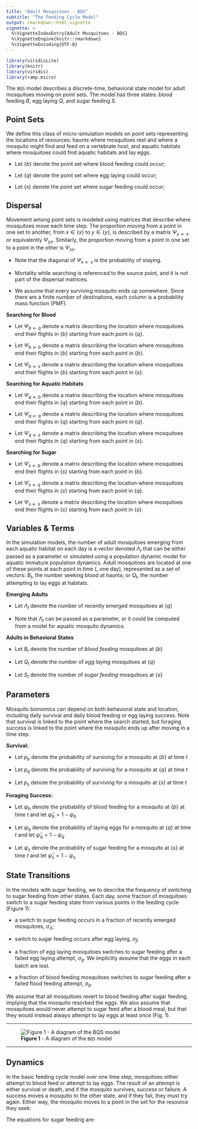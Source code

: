 ```yaml
---
title: "Adult Mosquitoes - BQS"
subtitle: "The Feeding Cycle Model"
output: rmarkdown::html_vignette
vignette: >
  %\VignetteIndexEntry{Adult Mosquitoes - BQS}
  %\VignetteEngine{knitr::rmarkdown}
  %\VignetteEncoding{UTF-8}
---
```


```r
library(viridisLite)
library(knitr)
library(viridis)
library(ramp.micro)
```

The `BQS` model describes a discrete-time, behavioral state model for adult mosquitoes moving on point sets. The model has three states: blood feeding $B,$ egg laying $Q,$ and sugar feeding $S.$

## Point Sets

We define this class of micro-simulation models on point sets representing the locations of resources: haunts where mosquitoes rest and where a mosquito might find and feed on a vertebrate host; and aquatic habitats where mosquitoes could find aquatic habitats and lay eggs. 

+ Let $\left\{ b \right\}$ denote the point set where blood feeding could occur;

+ Let $\left\{ q \right\}$ denote the point set where egg laying could occur;

+ Let $\left\{ s \right\}$ denote the point set where sugar feeding could occur;

## Dispersal 

Movement among point sets is modeled using matrices that describe where mosquitoes move each time step. The proportion moving from a point in one set to another, from $x\in \left\{ x \right\}$ to $y \in \left\{ y \right\}$, is described by a matrix $\Psi_{y\leftarrow x}$ or equivalently $\Psi_{yx}$. Similarly, the proportion moving from a point in one set to a point in the other is $\Psi_{xx}$. 

+ Note that the diagonal of $\Psi_{x\leftarrow x}$ is the probability of staying. 

+ Mortality while searching is referenced to the source point, and it is *not* part of the dispersal matrices. 

+ We assume that every surviving mosquito ends up somewhere. Since there are a finite number of destinations, each column is a probability mass function (PMF). 


**Searching for Blood**

+ Let $\Psi_{b \leftarrow q}$ denote a matrix describing the location where mosquitoes end their flights in $\left\{ b \right\}$ starting from each point in $\left\{ q \right\}$.

+ Let $\Psi_{b \leftarrow b}$ denote a matrix describing the location where mosquitoes end their flights in $\left\{ b \right\}$ starting from each point in $\left\{ b \right\}$.

+ Let $\Psi_{b \leftarrow s}$ denote a matrix describing the location where mosquitoes end their flights in $\left\{ b \right\}$ starting from each point in $\left\{ s \right\}$.

**Searching for Aquatic Habitats**

+ Let $\Psi_{q \leftarrow b}$ denote a matrix describing the location where mosquitoes end their flights in $\left\{ q \right\}$ starting from each point in $\left\{ b \right\}$.

+ Let $\Psi_{q \leftarrow q}$ denote a matrix describing the location where mosquitoes end their flights in $\left\{ q \right\}$ starting from each point in $\left\{ q \right\}$.

+ Let $\Psi_{q \leftarrow s}$ denote a matrix describing the location where mosquitoes end their flights in $\left\{ q \right\}$ starting from each point in $\left\{ s \right\}$.

**Searching for Sugar**

+ Let $\Psi_{s \leftarrow b}$ denote a matrix describing the location where mosquitoes end their flights in $\left\{ s \right\}$ starting from each point in $\left\{ b \right\}$.

+ Let $\Psi_{s \leftarrow q}$ denote a matrix describing the location where mosquitoes end their flights in $\left\{ s \right\}$ starting from each point in $\left\{ q \right\}$.

+ Let $\Psi_{s \leftarrow s}$ denote a matrix describing the location where mosquitoes end their flights in $\left\{ s \right\}$ starting from each point in $\left\{ s \right\}$.

## Variables & Terms

In the simulation models, the number of adult mosquitoes emerging from each aquatic habitat on each day is a vector denoted $\Lambda_t$ that can be either passed as a parameter or simulated using a population dynamic model for aquatic immature population dynamics. Adult mosquitoes are located at one of these points at each point in time (\textit{e.g.}, one day), represented as a set of vectors: $B_t$, the number seeking blood at haunts; or $Q_t$, the number attempting to lay eggs at habitats. 

**Emerging Adults** 

+ Let $\Lambda_t$ denote the number of recently emerged mosquitoes at $\left\{ q \right\}$

+ Note that $\Lambda_t$ can be passed as a parameter, or it could be computed from a model for aquatic mosquito dynamics.  

**Adults in Behavioral States** 

+ Let $B_t$ denote the number of *blood feeding* mosquitoes at $\left\{ b \right\}$

+ Let $Q_t$ denote the number of *egg laying* mosquitoes at $\left\{ q \right\}$

+ Let $S_t$ denote the number of *sugar feeding* mosquitoes at $\left\{ s \right\}$


## Parameters 

Mosquito bionomics can depend on both behavioral state and location, including daily survival and daily blood feeding or egg laying success. Note that survival is linked to the point where the search started, but foraging success is linked to the point where the mosquito ends up after moving in a time step.  

**Survival:**

+ Let $p_b$ denote the probability of surviving for a mosquito at $\left\{ b \right\}$ at time $t$

+ Let $p_q$ denote the probability of surviving for a mosquito at $\left\{ q \right\}$ at time $t$

+ Let $p_s$ denote the probability of surviving for a mosquito at $\left\{ s \right\}$ at time $t$

**Foraging Success:**

+ Let $\psi_b$ denote the probability of blood feeding for a mosquito at $\left\{ b \right\}$ at time $t$ and let  $\hat \psi_b = 1-\psi_b$

+ Let $\psi_q$ denote the probability of laying eggs for a mosquito at $\left\{ q \right\}$ at time $t$ and let $\hat \psi_q = 1-\psi_q$

+ Let $\psi_s$ denote the probability of sugar feeding for a mosquito at $\left\{ s \right\}$ at time $t$ and let $\hat \psi_s = 1-\psi_s$

## State Transitions

In the models with sugar feeding, we  to describe the frequency of switching to sugar feeding from other states. Each day, some fraction of mosquitoes switch to a sugar feeding state from various points in the feeding cycle (Figure 1): 

+ a switch to sugar feeding occurs in a fraction of recently emerged mosquitoes, $\sigma_\Lambda$; 

+ switch to sugar feeding occurs after egg laying, $\sigma_f$; 

+ a fraction of egg laying mosquitoes switches to sugar feeding after a failed egg laying attempt, $\sigma_q$. We implicitly assume that the eggs in each batch are lost.  

+ a fraction of blood feeding mosquitoes switches to sugar feeding after a failed flood feeding attempt, $\sigma_b$. 

We assume that all mosquitoes revert to blood feeding after sugar feeding, implying that the mosquito resorbed the eggs. We also assume that mosquitoes would never attempt to sugar feed after a blood meal, but that they would instead always attempt to lay eggs at least once (Fig. 1). 

***

![**Figure 1** - A diagram of the `BQS` model](BQS.png)

*** 

## Dynamics

In the basic feeding cycle model over one time step, mosquitoes either attempt to blood feed or attempt to lay eggs. The result of an attempt is either survival or death, and if the mosquito survives, success or failure. A success moves a mosquito to the other state, and if they fail, they must try again. Either way, the mosquito moves to a point in the set for the resource they seek: 

The equations for sugar feeding are:

\begin{equation}\begin{array}{l}
\left[
\begin{array}{c}
B_t  \\   
Q_t  \\ 
S_t  \\ 
\end{array}
\right]
= \left[
\begin{array}{c}
\Psi_{bq} \cdot p_q \hat \sigma_\Lambda \Lambda_{t-1}  \\   
0 \\
 \Psi_{sq} \cdot p_q \sigma_\Lambda \Lambda_{t-1} \\ 
\end{array}
\right] + 
\left[
\begin{array}{ccc}
\Psi_{bb} \cdot \mbox{diag}\left(\hat \sigma_b  \hat \psi_b \right) & 
\Psi_{b q} \cdot \mbox{diag}\left(\hat \sigma_f  \psi_q \right)  & 
\Psi_{bs} \cdot \mbox{diag}\left(\psi_s \right)   \\
\Psi_{qb} \cdot \mbox{diag}\left(\psi_b \right) &
\Psi_{q  q} \cdot \mbox{diag}\left( \hat \sigma_q \hat \psi_q \right)& \left(0\right) \\ 
\Psi_{sb} \cdot \mbox{diag}\left(\sigma_b  \psi_b \right) &
\Psi_{sq} \cdot \mbox{diag}\left(\left(\sigma_f  \psi_q + \sigma_q  \hat \psi_q \right)\right)& 
\Psi_{ss} \cdot \mbox{diag}\left(\hat \psi_s \right)\\  
\end{array}
\right] 
\left[
\begin{array}{c}
p_b B_{t-1}  \\   
p_q Q_{t-1} \\ 
p_s S_{t-1}
\end{array}
\right]  
\end{array}
\label{eq_BQS}
\end{equation}

